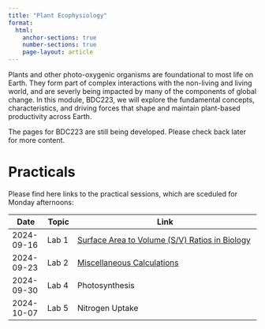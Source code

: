 ```yaml
---
title: "Plant Ecophysiology"
format:
  html:
    anchor-sections: true
    number-sections: true
    page-layout: article
---
```


Plants and other photo-oxygenic organisms are foundational to most life on Earth. They form part of complex interactions with the non-living and living world, and are severly being impacted by many of the components of global change. In this module, BDC223, we will explore the fundamental concepts, characteristics, and driving forces that shape and maintain plant-based productivity across Earth.

The pages for BDC223 are still being developed. Please check back later for more content.

#  Practicals

Please find here links to the practical sessions, which are sceduled for Monday afternoons:

|     Date    |   Topic   |   Link                                                          |
|-------------|-----------|-----------------------------------------------------------------|
| 2024-09-16  | Lab 1     | [Surface Area to Volume (S/V) Ratios in Biology](Lab1_SA_V.qmd) |
| 2024-09-23  | Lab 2     | [Miscellaneous Calculations](Lab2_misc_calcs.qmd)               |
| 2024-09-30  | Lab 4     | Photosynthesis                                                  |
| 2024-10-07  | Lab 5     | Nitrogen Uptake                                                 |

